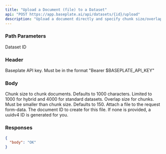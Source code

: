 ```yaml
---
title: "Upload a Document (file) to a Dataset"
api: "POST https://app.baseplate.ai/api/datasets/{id}/upload"
description: "Upload a document directly and specify chunk size/overlap, and metadata. Limit to 100MB uploads"
---
```


### Path Parameters

<ParamField path="id" type="string" required>
  Dataset ID
</ParamField>

### Header

<ParamField header="Authorization" type="string" required>
  Baseplate API key. Must be in the format "Bearer $BASEPLATE_API_KEY"
</ParamField>

### Body

<ParamField body="chunk_size" type="number">
  Chunk size to chunk documents. Defaults to 1000 characters. Limited to 1000 for hybrid and 4000 for standard datasets.
</ParamField>

<ParamField body="chunk_overlap" type="number" default="150">
  Overlap size for chunks. Must be smaller than chunk size. Defaults to 150.
</ParamField>

<ParamField body="file" type="file" required>
  Attach a file to the request form-data.
</ParamField>

<ParamField body="document-id" type="string">
  The document ID to create for this file. If none is provided, a uuidv4 ID is generated for you.
</ParamField>

### Responses

<Tab title="🟢 200: OK">

```json
{
  "body": "OK"
}
```

</Tab>
